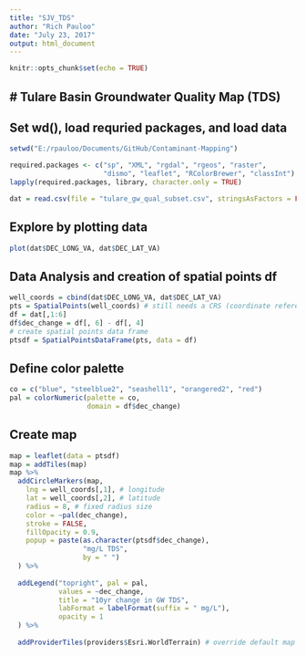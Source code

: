 ```yaml
---
title: "SJV_TDS"
author: "Rich Pauloo"
date: "July 23, 2017"
output: html_document
---
```


```r
knitr::opts_chunk$set(echo = TRUE)
```

## # Tulare Basin Groundwater Quality Map (TDS)

## Set wd(), load requried packages, and load data
```r
setwd("E:/rpauloo/Documents/GitHub/Contaminant-Mapping")

required.packages <- c("sp", "XML", "rgdal", "rgeos", "raster", 
                       "dismo", "leaflet", "RColorBrewer", "classInt")
lapply(required.packages, library, character.only = TRUE)

dat = read.csv(file = "tulare_gw_qual_subset.csv", stringsAsFactors = FALSE)
```


## Explore by plotting data
```r
plot(dat$DEC_LONG_VA, dat$DEC_LAT_VA)
```


## Data Analysis and creation of spatial points df
```r
well_coords = cbind(dat$DEC_LONG_VA, dat$DEC_LAT_VA)
pts = SpatialPoints(well_coords) # still needs a CRS (coordinate reference system)
df = dat[,1:6]
df$dec_change = df[, 6] - df[, 4]
# create spatial points data frame
ptsdf = SpatialPointsDataFrame(pts, data = df)
```


## Define color palette
```r
co = c("blue", "steelblue2", "seashell1", "orangered2", "red")
pal = colorNumeric(palette = co, 
                   domain = df$dec_change)
```


## Create map
```r
map = leaflet(data = ptsdf) 
map = addTiles(map)
map %>%
  addCircleMarkers(map,
    lng = well_coords[,1], # longitude
    lat = well_coords[,2], # latitude
    radius = 8, # fixed radius size
    color = ~pal(dec_change),
    stroke = FALSE, 
    fillOpacity = 0.9,
    popup = paste(as.character(ptsdf$dec_change), 
                  "mg/L TDS", 
                  by = " ")
  ) %>%
  
  addLegend("topright", pal = pal,
            values = ~dec_change,
            title = "10yr change in GW TDS",
            labFormat = labelFormat(suffix = " mg/L"),
            opacity = 1
  ) %>%
  
  addProviderTiles(providers$Esri.WorldTerrain) # override default map
```